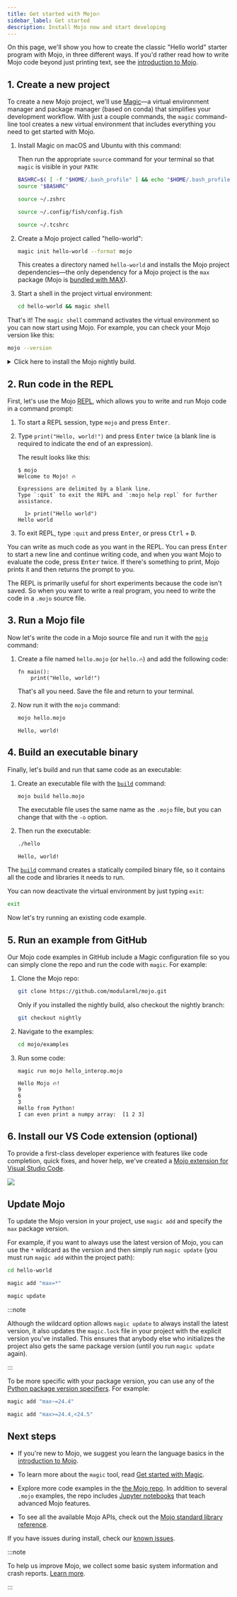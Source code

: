 ```yaml
---
title: Get started with Mojo🔥
sidebar_label: Get started
description: Install Mojo now and start developing
---
```



On this page, we'll show you how to create the classic "Hello
world" starter program with Mojo, in three different ways. If you'd rather read
how to write Mojo code beyond just printing text, see the [introduction to
Mojo](/mojo/manual/basics).

## 1. Create a new project

To create a new Mojo project, we'll use [Magic](/magic)—a virtual environment
manager and package manager (based on conda) that simplifies your development
workflow. With just a couple commands, the `magic` command-line tool creates a
new virtual environment that includes everything you need to get started with
Mojo.

1. Install Magic on macOS and Ubuntu with this command:

    <MaxInstall type="magic" />

    Then run the appropriate `source` command for your terminal so that `magic`
    is visible in your `PATH`:

    <Tabs groupId="shell">
      <TabItem value="bash" label="Bash">

    ```sh
    BASHRC=$( [ -f "$HOME/.bash_profile" ] && echo "$HOME/.bash_profile" || echo "$HOME/.bashrc" )
    source "$BASHRC"
    ```

      </TabItem>
      <TabItem value="zsh" label="ZSH">

    ```sh
    source ~/.zshrc
    ```

      </TabItem>
      <TabItem value="fish" label="fish">

    ```sh
    source ~/.config/fish/config.fish
    ```

      </TabItem>
      <TabItem value="tcsh" label="tcsh">

    ```sh
    source ~/.tcshrc
    ```

      </TabItem>
    </Tabs>

2. Create a Mojo project called "hello-world":

    ```sh
    magic init hello-world --format mojo
    ```

    This creates a directory named `hello-world` and installs the Mojo project
    dependencies—the only dependency for a Mojo project is the `max` package
    (Mojo is [bundled with MAX](/max/faq#why-bundle-mojo-with-max)).

3. Start a shell in the project virtual environment:

    ```sh
    cd hello-world && magic shell
    ```

That's it! The `magic shell` command activates the virtual environment so you
can now start using Mojo. For example, you can check your Mojo version like
this:

```sh
mojo --version
```


<details>
  <summary>Click here to install the Mojo nightly build.</summary>
  <div>

To install the latest nightly build, specify the `max-nightly` channel when you
initialize your project:

```sh
magic init hello-world-nightly --format mojo \
  -c conda-forge -c https://conda.modular.com/max-nightly
```

When you include the `-c` (`--channel`) option, you must specify all channels.
Be sure to specify the `conda-forge` channel (or another conda channel) where
Magic should look for all packages other than MAX/Mojo.

Then start a shell in the new environment:

```sh
cd hello-world-nightly && magic shell
```

The nightly version of Mojo installed in this project is fully independent, so
it will not interfere with other projects that use the latest stable build.

  </div>
</details>


## 2. Run code in the REPL

First, let's use the Mojo
[REPL](https://en.wikipedia.org/wiki/Read%E2%80%93eval%E2%80%93print_loop),
which allows you to write and run Mojo code in a command prompt:

1. To start a REPL session, type `mojo` and press <kbd>Enter</kbd>.

2. Type `print("Hello, world!")` and press <kbd>Enter</kbd> twice
(a blank line is required to indicate the end of an expression).

    The result looks like this:

    ```text
    $ mojo
    Welcome to Mojo! 🔥

    Expressions are delimited by a blank line.
    Type `:quit` to exit the REPL and `:mojo help repl` for further assistance.

      1> print("Hello world")
    Hello world
    ```

3. To exit REPL, type `:quit` and press <kbd>Enter</kbd>, or press
<kbd>Ctrl</kbd> + <kbd>D</kbd>.

You can write as much code as you want in the REPL. You can press
<kbd>Enter</kbd> to start a new line and continue writing code, and when you
want Mojo to evaluate the code, press <kbd>Enter</kbd> twice. If there's
something to print, Mojo prints it and then returns the prompt to you.

The REPL is primarily useful for short experiments because the code isn't
saved. So when you want to write a real program, you need to write the code in
a `.mojo` source file.

## 3. Run a Mojo file

Now let's write the code in a Mojo source file and run it with the
[`mojo`](/mojo/cli/) command:

1. Create a file named `hello.mojo` (or `hello.🔥`) and add the following code:

   ```mojo
   fn main():
       print("Hello, world!")
   ```

   That's all you need. Save the file and return to your terminal.

2. Now run it with the `mojo` command:

    ```sh
    mojo hello.mojo
    ```

    ```output
    Hello, world!
    ```

## 4. Build an executable binary

Finally, let's build and run that same code as an executable:

1. Create an executable file with the [`build`](/mojo/cli/build) command:

    ```sh
    mojo build hello.mojo
    ```

    The executable file uses the same name as the `.mojo` file, but
    you can change that with the `-o` option.

2. Then run the executable:

    ```sh
    ./hello
    ```

    ```output
    Hello, world!
    ```

The [`build`](/mojo/cli/build) command creates a statically compiled binary
file, so it contains all the code and libraries it needs to run.

You can now deactivate the virtual environment by just typing `exit`:

```sh
exit
```

Now let's try running an existing code example.

## 5. Run an example from GitHub

Our Mojo code examples in GitHub include a Magic configuration file so you can
simply clone the repo and run the code with `magic`. For example:

1. Clone the Mojo repo:

    ```sh
    git clone https://github.com/modularml/mojo.git
    ```

    Only if you installed the nightly build, also checkout the nightly branch:

    ```sh
    git checkout nightly
    ```

2. Navigate to the examples:

    ```sh
    cd mojo/examples
    ```

3. Run some code:

    ```sh
    magic run mojo hello_interop.mojo
    ```

    ```output
    Hello Mojo 🔥!
    9
    6
    3
    Hello from Python!
    I can even print a numpy array:  [1 2 3]
    ```

## 6. Install our VS Code extension (optional)

To provide a first-class developer experience with features like code
completion, quick fixes, and hover help, we've created a [Mojo extension for
Visual Studio
Code](https://marketplace.visualstudio.com/items?itemName=modular-mojotools.vscode-mojo).

![](./images/mojo-vscode.png)


## Update Mojo

To update the Mojo version in your project, use `magic add`
and specify the `max` package version.

For example, if you want to always use the latest version of Mojo, you can use
the `*` wildcard as the version and then simply run `magic update` (you must
run `magic add` within the project path):

```sh
cd hello-world
```

```sh
magic add "max=*"
```

```sh
magic update
```

:::note

Although the wildcard option allows `magic update` to always install the latest
version, it also updates the `magic.lock` file in your project with the
explicit version you've installed. This ensures that anybody else who
initializes the project also gets the same package version (until you run
`magic update` again).

:::

To be more specific with your package version, you can use any of the [Python
package version
specifiers](https://packaging.python.org/en/latest/specifications/version-specifiers/#id5).
For example:

```sh
magic add "max~=24.4"
```

```sh
magic add "max>=24.4,<24.5"
```


## Next steps

- If you're new to Mojo, we suggest you learn the language basics in the
  [introduction to Mojo](/mojo/manual/basics).

- To learn more about the `magic` tool, read [Get started with Magic](/magic/).

- Explore more code examples in the [the Mojo
repo](https://github.com/modularml/mojo/). In addition to several `.mojo`
examples, the repo includes [Jupyter
notebooks](https://github.com/modularml/mojo/tree/main/examples/notebooks#readme)
that teach advanced Mojo features.

- To see all the available Mojo APIs, check out the [Mojo standard library
  reference](/mojo/lib).

If you have issues during install, check our [known
issues](/mojo/roadmap#mojo-sdk-known-issues).

:::note

To help us improve Mojo, we collect some basic system information and
crash reports. [Learn
more](/mojo/faq#does-the-mojo-sdk-collect-telemetry).

:::
